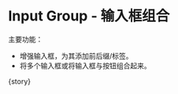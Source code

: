 
<Meta
  title="FluentForm/Basic"
  component={meta.component}
  decorators={meta.decorators}
  argTypes={meta.argTypes}
  parameters={meta.parameters} />

# Input Group - 输入框组合

主要功能：
- 增强输入框，为其添加前后缀/标签。
- 将多个输入框或将输入框与按钮组合起来。

<Canvas withToolbar mdxSource={source}>
  <Story name="Input Group">{story}</Story>
</Canvas>

<ArgsTable of={FluentFormComponent} />
